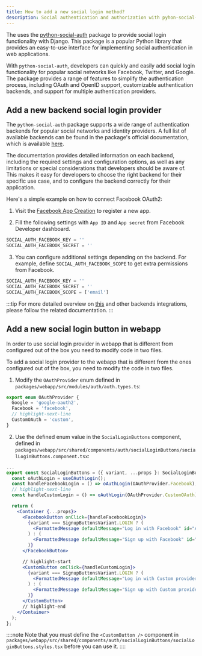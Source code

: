 ```yaml
---
title: How to add a new social login method?
description: Social authentication and authorization with pyhon-social-auth
---
```


The <ProjectName/> uses the [python-social-auth](https://python-social-auth.readthedocs.io/en/latest/) package to provide social login functionality with Django.
This package is a popular Python library that provides an easy-to-use interface for implementing social authentication in web applications.

With `python-social-auth`, developers can quickly and easily add social login functionality for popular social networks like Facebook, Twitter, and Google.
The package provides a range of features to simplify the authentication process, including OAuth and OpenID support, customizable authentication backends, and support for multiple authentication providers.

## Add a new backend social login provider

The `python-social-auth` package supports a wide range of authentication backends for popular social networks and identity providers.
A full list of available backends can be found in the package's official documentation, which is available [here](https://python-social-auth.readthedocs.io/en/latest/backends/index.html).

The documentation provides detailed information on each backend, including the required settings and configuration options, as well as any limitations or special considerations that developers should be aware of.
This makes it easy for developers to choose the right backend for their specific use case, and to configure the backend correctly for their application.

Here's a simple example on how to connect Facebook OAuth2:

1. Visit the [Facebook App Creation](https://developers.facebook.com/apps/) to register a new app.

2. Fill the following settings with `App ID` and `App secret` from Facebook Developer dashboard.

```python title="packages/backend/config/settings.py"
SOCIAL_AUTH_FACEBOOK_KEY = ''
SOCIAL_AUTH_FACEBOOK_SECRET = ''
```

3. You can configure additional settings depending on the backend. For example, define `SOCIAL_AUTH_FACEBOOK_SCOPE` to get extra permissions from Facebook.
```python title="packages/backend/config/settings.py"
SOCIAL_AUTH_FACEBOOK_KEY = ''
SOCIAL_AUTH_FACEBOOK_SECRET = ''
SOCIAL_AUTH_FACEBOOK_SCOPE = ['email']
```

:::tip
For more detailed overview on [this](https://python-social-auth.readthedocs.io/en/latest/backends/facebook.html#facebook) and other backends integrations, please follow the related documentation.
:::

## Add a new social login button in webapp

In order to use social login provider in webapp that is different from configured out of the box you need to modify code
in two files.

To add a social login provider to the webapp that is different from the ones configured out of the box, you need to
modify the code in two files.

1. Modify the `OAuthProvider` enum defined in `packages/webapp/src/modules/auth/auth.types.ts`:

```typescript title="packages/webapp/src/modules/auth/auth.types.ts" showLineNumbers
export enum OAuthProvider {
  Google = 'google-oauth2',
  Facebook = 'facebook',
  // highlight-next-line
  CustomOAuth = 'custom',
}
```

2. Use the defined enum value in the `SocialLoginButtons` component, defined in
`packages/webapp/src/shared/components/auth/socialLoginButtons/socialLoginButtons.component.tsx`:

```jsx title="packages/webapp/src/shared/components/auth/socialLoginButtons/socialLoginButtons.component.tsx" showLineNumbers
...
export const SocialLoginButtons = ({ variant, ...props }: SocialLoginButtonsProps) => {
  const oAuthLogin = useOAuthLogin();
  const handleFacebookLogin = () => oAuthLogin(OAuthProvider.Facebook);
  // highlight-next-line
  const handleCustomLogin = () => oAuthLogin(OAuthProvider.CustomOAuth);

  return (
    <Container {...props}>
      <FacebookButton onClick={handleFacebookLogin}>
        {variant === SignupButtonsVariant.LOGIN ? (
          <FormattedMessage defaultMessage="Log in with Facebook" id="Auth / Login / Facebook login button" />
        ) : (
          <FormattedMessage defaultMessage="Sign up with Facebook" id="Auth / Signup / Facebook signup button" />
        )}
      </FacebookButton>

      // highlight-start
      <CustomButton onClick={handleCustomLogin}>
        {variant === SignupButtonsVariant.LOGIN ? (
          <FormattedMessage defaultMessage="Log in with Custom provider" id="Auth / Login / Custom login button" />
        ) : (
          <FormattedMessage defaultMessage="Sign up with Custom provider" id="Auth / Signup / Custom signup button" />
        )}
      </CustomButton>
      // highlight-end
    </Container>
  );
};
```

::::note
Note that you must define the `<CustomButton />` component in
`packages/webapp/src/shared/components/auth/socialLoginButtons/socialLoginButtons.styles.tsx` before you can use it.
::::